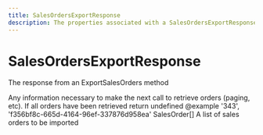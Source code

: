 ```yaml
---
title: SalesOrdersExportResponse
description: The properties associated with a SalesOrdersExportResponse
---
```


SalesOrdersExportResponse
===============================================
The response from an ExportSalesOrders method


<Reference>
  <Field name="cursor" type="string" nullable={true}>
    <Description>
      Any information necessary to make the next call to retrieve orders (paging, etc). If all orders have been retrieved return undefined @example '343', 'f356bf8c-665d-4164-96ef-337876d958ea'
    </Description>
  </Field>
  <Field name="sales_orders" nullable={false}>
    <Type>
      SalesOrder[]
    </Type>
    <Description>
      A list of sales orders to be imported
    </Description>
  </Field>
</Reference>